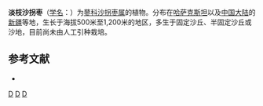 {{Speciesbox 
| taxon = Calligonum leucocladum
| authority = (Schrenk) Bge. Mém.
}}
'''淡枝沙拐枣'''（[[学名|学名]]：{{lang|la|''Calligonum leucocladum''}}）为[[蓼科|蓼科]][[沙拐枣属|沙拐枣属]]的植物。分布在[[哈萨克斯坦|哈萨克斯坦]]以及[[中国大陆|中国大陆]]的[[新疆|新疆]]等地，生长于海拔500米至1,200米的地区，多生于固定沙丘、半固定沙丘或沙地，目前尚未由人工引种栽培。

== 参考文献 ==
<div class="references-small">
* {{cite web| url =http://www.bioinfo.cn/db05/KmzwSpecies.php?action=view&id=17187| title =淡枝沙拐枣| work =《中国高等植物数据库全库》| publisher =中国科学院微生物研究所| author =昆明植物研究所| accessdate =2009-02-25| deadurl =yes| archiveurl =https://web.archive.org/web/20160305080847/http://www.bioinfo.cn/db05/KmzwSpecies.php?action=view&id=17187| archivedate =2016-03-05}}
</div>
{{Taxonbar|from=Q11152280}}

[[Category:沙拐枣属|D]]
[[Category:哈萨克斯坦植物|D]]
[[Category:新疆植物|D]]
